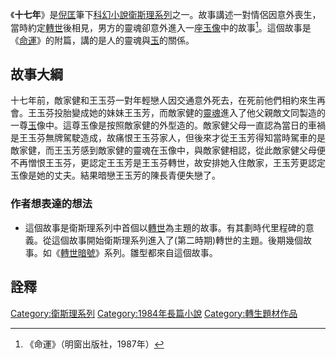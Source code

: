 《'''十七年'''》是[[倪匡|倪匡]]筆下[[科幻小說|科幻小說]][[衛斯理系列|衛斯理系列]]之一。故事講述一對情侶因意外喪生，當時約定[[轉世|轉世]]後相見，男方的靈魂卻意外進入一座[[玉像|玉像]]中的故事<ref>《命運》（明窗出版社，1987年）</ref>。這個故事是《[[命運_(小說)|命運]]》的附篇，講的是人的靈魂與[[玉|玉]]的關係。

==故事大綱==
十七年前，敵家健和王玉芬一對年輕戀人因交通意外死去，在死前他們相約來生再會。王玉芬投胎變成她的妹妹王玉芳，而敵家健的[[靈魂|靈魂]]進入了他父親敵文同製造的一尊[[玉|玉]]像中。這尊玉像是按照敵家健的外型造的。敵家健父母一直認為當日的車禍是王玉芬無牌駕駛造成，故痛恨王玉芬家人，但後來才從王玉芳得知當時駕車的是敵家健，而王玉芳感到敵家健的靈魂在玉像中，與敵家健相認，從此敵家健父母便不再憎恨王玉芬，更認定王玉芳是王玉芬轉世，故安排她入住敵家，王玉芳更認定玉像是她的丈夫。結果暗戀王玉芳的陳長青便失戀了。

===作者想表達的想法===
*這個故事是衛斯理系列中首個以[[轉世|轉世]]為主題的故事。有其劃時代里程碑的意義。從這個故事開始衛斯理系列進入了(第二時期)轉世的主題。後期幾個故事。如《[[轉世暗號(小說)|轉世暗號]]》系列。雛型都來自這個故事。

==詮釋==
<div class="references-small">
<references />
</div>


{{s-start}}
{{s-bef | before=055 [[犀照_(小說)|犀照]]}}
{{s-ttl | title=衛斯理系列（按編號） | years=056 }}
{{s-aft | after=057 [[異寶|異寶]]}}
{{s-bef | before=[[命運_(小說)|命運]]}}
{{s-ttl | title=衛斯理系列（按連載時序） | years=1984年7月11日至1984年8月13日 }}
{{s-aft | after=[[異寶|異寶]]}}
{{end box}}

{{衛斯理系列}}
[[Category:衛斯理系列|Category:衛斯理系列]]
[[Category:1984年長篇小說|Category:1984年長篇小說]]
[[Category:轉生題材作品|Category:轉生題材作品]]